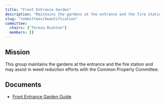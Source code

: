 ```yaml
---
title: "Front Entrance Garden"
description: "Maintains the gardens at the entrance and the fire station and may assist in weed reduction efforts."
slug: "committees/beautification"
committee:
  chairs: ["Teresa Rushton"]
  members: []
---
```



<CommitteeMembers frontmatter={frontmatter} />

## Mission

This group maintains the gardens at the entrance and the fire station and may assist in weed reduction efforts with the Common Property Committee.

## Documents

- [Front Entrance Garden Guide](/uploads/2022/02/GGarden-Guide-Nancy-April-2019.pdf)


<FileHistory file="src/content/docs/committees/beautification.mdx" />